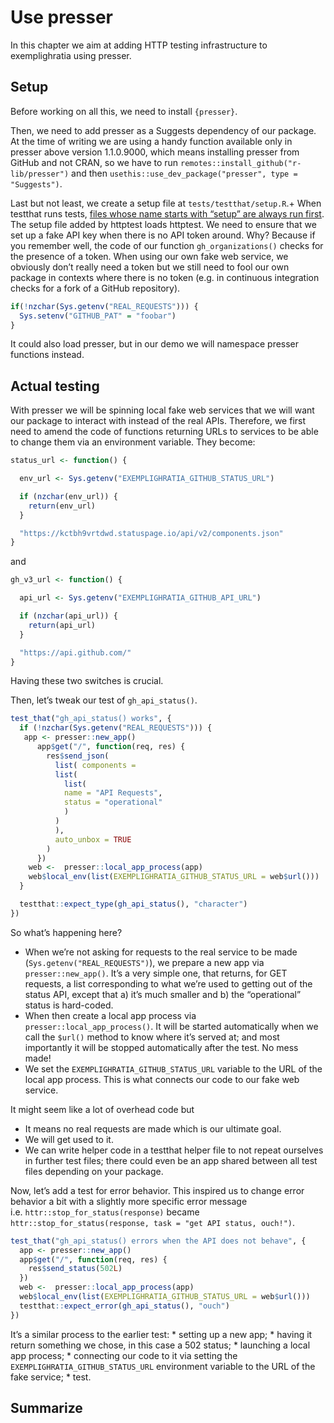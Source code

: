 # Use presser {#presser}

In this chapter we aim at adding HTTP testing infrastructure to exemplighratia using presser.

## Setup

Before working on all this, we need to install `{presser}`.

Then, we need to add presser as a Suggests dependency of our package.
At the time of writing we are using a handy function available only in presser above version 1.1.0.9000, which means installing presser from GitHub and not CRAN, so we have to run `remotes::install_github("r-lib/presser")` and then `usethis::use_dev_package("presser", type = "Suggests")`.

Last but not least, we create a setup file at `tests/testthat/setup.R`.+
When testthat runs tests, [files whose name starts with "setup" are always run first](https://testthat.r-lib.org/reference/test_dir.html#special-files).
The setup file added by httptest loads httptest.
We need to ensure that we set up a fake API key when there is no API token around.
Why? Because if you remember well, the code of our function `gh_organizations()` checks for the presence of a token.
When using our own fake web service, we obviously don't really need a token but we still need to fool our own package in contexts where there is no token (e.g. in continuous integration checks for a fork of a GitHub repository).

```r
if(!nzchar(Sys.getenv("REAL_REQUESTS"))) {
  Sys.setenv("GITHUB_PAT" = "foobar")
}
```

It could also load presser, but in our demo we will namespace presser functions instead.

## Actual testing

With presser we will be spinning local fake web services that we will want our package to interact with instead of the real APIs.
Therefore, we first need to amend the code of functions returning URLs to services to be able to change them via an environment variable.
They become:

```r
status_url <- function() {

  env_url <- Sys.getenv("EXEMPLIGHRATIA_GITHUB_STATUS_URL")

  if (nzchar(env_url)) {
    return(env_url)
  }

  "https://kctbh9vrtdwd.statuspage.io/api/v2/components.json"
}
```

and 

```r
gh_v3_url <- function() {

  api_url <- Sys.getenv("EXEMPLIGHRATIA_GITHUB_API_URL")

  if (nzchar(api_url)) {
    return(api_url)
  }

  "https://api.github.com/"
}
```

Having these two switches is crucial.

Then, let's tweak our test of `gh_api_status()`. 

```r
test_that("gh_api_status() works", {
  if (!nzchar(Sys.getenv("REAL_REQUESTS"))) {
   app <- presser::new_app()
      app$get("/", function(req, res) {
        res$send_json(
          list( components =
          list(
            list(
            name = "API Requests",
            status = "operational"
            )
          )
          ),
          auto_unbox = TRUE
        )
      })
    web <-  presser::local_app_process(app)
    web$local_env(list(EXEMPLIGHRATIA_GITHUB_STATUS_URL = web$url()))
  }

  testthat::expect_type(gh_api_status(), "character")
})
```

So what's happening here?

* When we're not asking for requests to the real service to  be made (`Sys.getenv("REAL_REQUESTS")`), we prepare a new app via `presser::new_app()`. It's a very simple one, that returns, for GET requests, a list corresponding to what we're used to getting out of the status API, except that a) it's much smaller and b) the "operational" status is hard-coded.
* When then create a local app process via `presser::local_app_process()`. It will be started automatically when we call the `$url()` method to know where it's served at; and most importantly it will be stopped automatically after the test. No mess made!
* We set the `EXEMPLIGHRATIA_GITHUB_STATUS_URL` variable to the URL of the local app process. This is what connects our code to our fake web service.

It might seem like a lot of overhead code but

* It means no real requests are made which is our ultimate goal.
* We will get used to it.
* We can write helper code in a testthat helper file to not repeat ourselves in further test files; there could even be an app shared between all test files depending on your package.

Now, let's add a test for error behavior.
This inspired us to change error behavior a bit with a slightly more specific error message i.e. `httr::stop_for_status(response)` became `httr::stop_for_status(response, task = "get API status, ouch!")`. 

```r
test_that("gh_api_status() errors when the API does not behave", {
  app <- presser::new_app()
  app$get("/", function(req, res) {
    res$send_status(502L)
  })
  web <-  presser::local_app_process(app)
  web$local_env(list(EXEMPLIGHRATIA_GITHUB_STATUS_URL = web$url()))
  testthat::expect_error(gh_api_status(), "ouch")
})
```

It's a similar process to the earlier test:
* setting up a new app;
* having it return something we chose, in this case a 502 status;
* launching a local app process;
* connecting our code to it via setting the `EXEMPLIGHRATIA_GITHUB_STATUS_URL` environment variable to the URL of the fake service;
* test.



## Summarize
